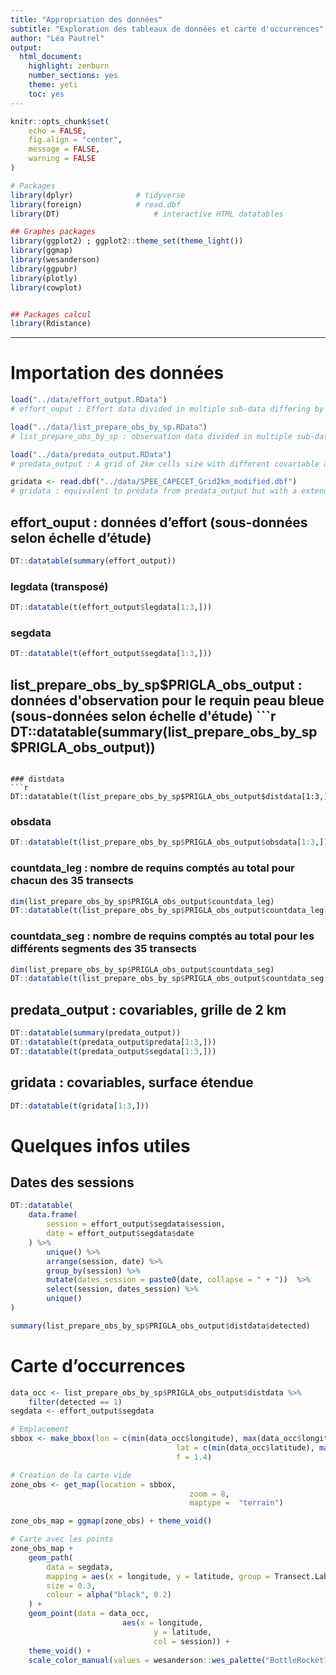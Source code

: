 ```yaml
---
title: "Appropriation des données"
subtitle: "Exploration des tableaux de données et carte d'occurrences"
author: "Léa Pautrel"
output:
  html_document:
    highlight: zenburn
    number_sections: yes
    theme: yeti
    toc: yes
---
```


```r
knitr::opts_chunk$set(
	echo = FALSE,
	fig.align = "center",
	message = FALSE,
	warning = FALSE
)

# Packages
library(dplyr)				# tidyverse
library(foreign)			# read.dbf
library(DT)						# interactive HTML datatables

## Graphes packages
library(ggplot2) ; ggplot2::theme_set(theme_light())
library(ggmap)
library(wesanderson)
library(ggpubr)
library(plotly)
library(cowplot)


## Packages calcul
library(Rdistance)
```

------------------------------------

# Importation des données
```r
load("../data/effort_output.RData")
# effort_ouput : Effort data divided in multiple sub-data differing by their scale of study.

load("../data/list_prepare_obs_by_sp.RData")
# list_prepare_obs_by_sp : observation data divided in multiple sub-data differing by their scale of study.

load("../data/predata_output.RData")
# predata_output : A grid of 2km cells size with different covariable associated around the observation.

gridata <- read.dbf("../data/SPEE_CAPECET_Grid2km_modified.dbf")
# gridata : equivalent to predata from predata_output but with a extended surface
```

## effort_ouput : données d'effort (sous-données selon échelle d'étude)
```r
DT::datatable(summary(effort_output))
```

### legdata (transposé)
```r
DT::datatable(t(effort_output$legdata[1:3,]))
```

### segdata
```r
DT::datatable(t(effort_output$segdata[1:3,]))
```

## list_prepare_obs_by_sp$PRIGLA_obs_output : données d'observation pour le requin peau bleue (sous-données selon échelle d'étude)
```r
DT::datatable(summary(list_prepare_obs_by_sp$PRIGLA_obs_output))
```

### distdata
```r
DT::datatable(t(list_prepare_obs_by_sp$PRIGLA_obs_output$distdata[1:3,]))
```

### obsdata
```r
DT::datatable(t(list_prepare_obs_by_sp$PRIGLA_obs_output$obsdata[1:3,]))
```

### countdata_leg : nombre de requins comptés au total pour chacun des 35 transects
```r
dim(list_prepare_obs_by_sp$PRIGLA_obs_output$countdata_leg)
DT::datatable(t(list_prepare_obs_by_sp$PRIGLA_obs_output$countdata_leg[1:3,]))
```

### countdata_seg : nombre de requins comptés au total pour les différents segments des 35 transects
```r
dim(list_prepare_obs_by_sp$PRIGLA_obs_output$countdata_seg)
DT::datatable(t(list_prepare_obs_by_sp$PRIGLA_obs_output$countdata_seg[1:3,]))
```


## predata_output : covariables, grille de 2 km
```r
DT::datatable(summary(predata_output))
DT::datatable(t(predata_output$predata[1:3,]))
DT::datatable(t(predata_output$segdata[1:3,]))
```

## gridata : covariables, surface étendue
```r
DT::datatable(t(gridata[1:3,]))
```


# Quelques infos utiles
## Dates des sessions
```r
DT::datatable(
	data.frame(
		session = effort_output$segdata$session,
		date = effort_output$segdata$date
	) %>%
		unique() %>%
		arrange(session, date) %>%
		group_by(session) %>%
		mutate(dates_session = paste0(date, collapse = " + "))  %>%
		select(session, dates_session) %>%
		unique()
)
```

```r
summary(list_prepare_obs_by_sp$PRIGLA_obs_output$distdata$detected)
```

# Carte d'occurrences
```r
data_occ <- list_prepare_obs_by_sp$PRIGLA_obs_output$distdata %>%
	filter(detected == 1)
segdata <- effort_output$segdata

# Emplacement
sbbox <- make_bbox(lon = c(min(data_occ$longitude), max(data_occ$longitude)),
									 lat = c(min(data_occ$latitude), max(data_occ$latitude)),
									 f = 1.4)

# Création de la carte vide
zone_obs <- get_map(location = sbbox,
										zoom = 8,
										maptype =  "terrain")

zone_obs_map = ggmap(zone_obs) + theme_void()

# Carte avec les points
zone_obs_map +
	geom_path(
		data = segdata,
		mapping = aes(x = longitude, y = latitude, group = Transect.Label),
		size = 0.3,
		colour = alpha("black", 0.2)
	) +
	geom_point(data = data_occ,
						 aes(x = longitude,
						 		y = latitude,
						 		col = session)) +
	theme_void() +
	scale_color_manual(values = wesanderson::wes_palette("BottleRocket1", n = 4))
	
```


